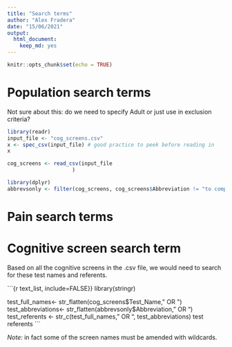 ```yaml
---
title: "Search terms"
author: "Alex Fradera"
date: "15/06/2021"
output: 
  html_document: 
    keep_md: yes
---
```


```r
knitr::opts_chunk$set(echo = TRUE)
```


# Population search terms
Not sure about this: do we need to specify Adult or just use in exclusion criteria?


```r
library(readr)
input_file <- "cog_screens.csv"
x <- spec_csv(input_file) # good practice to peek before reading in
x

```

```r
cog_screens <- read_csv(input_file
                     )


```

```r
library(dplyr)
abbrevsonly <- filter(cog_screens, cog_screens$Abbreviation != "to complete")
```


# Pain search terms






# Cognitive screen search term

Based on all the cognitive screens in the .csv file, we would need to search for these test names and referents.

```{r text_list, include=FALSE}}
library(stringr)

test_full_names<- str_flatten(cog_screens$Test_Name," OR ")
test_abbreviations<- str_flatten(abbrevsonly$Abbreviation," OR ")
test_referents <- str_c(test_full_names, " OR ", test_abbreviations)
test referents
```

*Note:* in fact some of the screen names must be amended with wildcards.